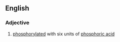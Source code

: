 ==English==

===Adjective===
{{en-adj|-}}

# {{biochemistry}} [[phosphorylated]] with six units of [[phosphoric acid]]